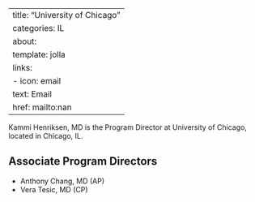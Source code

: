 
---
title: "University of Chicago"
categories: IL
about:
  template: jolla
  links:
    - icon: email
      text: Email
      href: mailto:nan
---

Kammi Henriksen, MD is the Program Director at University of Chicago, located in Chicago, IL. 

## Associate Program Directors

- Anthony Chang, MD (AP)
- Vera Tesic, MD (CP)

